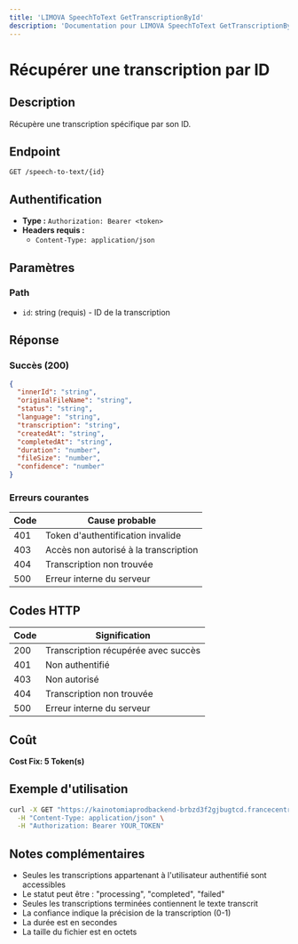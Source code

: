 ```yaml
---
title: 'LIMOVA SpeechToText GetTranscriptionById'
description: 'Documentation pour LIMOVA SpeechToText GetTranscriptionById'
---
```


# Récupérer une transcription par ID

## Description
Récupère une transcription spécifique par son ID.

## Endpoint
```
GET /speech-to-text/{id}
```

## Authentification
- **Type :** `Authorization: Bearer <token>`
- **Headers requis :**
  - `Content-Type: application/json`

## Paramètres

### Path
- `id`: string (requis) - ID de la transcription

## Réponse

### Succès (200)
```json
{
  "innerId": "string",
  "originalFileName": "string",
  "status": "string",
  "language": "string",
  "transcription": "string",
  "createdAt": "string",
  "completedAt": "string",
  "duration": "number",
  "fileSize": "number",
  "confidence": "number"
}
```

### Erreurs courantes

| Code | Cause probable |
|------|----------------|
| 401 | Token d'authentification invalide |
| 403 | Accès non autorisé à la transcription |
| 404 | Transcription non trouvée |
| 500 | Erreur interne du serveur |

## Codes HTTP

| Code | Signification |
|------|---------------|
| 200 | Transcription récupérée avec succès |
| 401 | Non authentifié |
| 403 | Non autorisé |
| 404 | Transcription non trouvée |
| 500 | Erreur interne du serveur |

## Coût
**Cost Fix: 5 Token(s)**

## Exemple d'utilisation

```bash
curl -X GET "https://kainotomiaprodbackend-brbzd3f2gjbugtcd.francecentral-01.azurewebsites.net/speech-to-text/trans-123456" \
  -H "Content-Type: application/json" \
  -H "Authorization: Bearer YOUR_TOKEN"
```

## Notes complémentaires
- Seules les transcriptions appartenant à l'utilisateur authentifié sont accessibles
- Le statut peut être : "processing", "completed", "failed"
- Seules les transcriptions terminées contiennent le texte transcrit
- La confiance indique la précision de la transcription (0-1)
- La durée est en secondes
- La taille du fichier est en octets 
